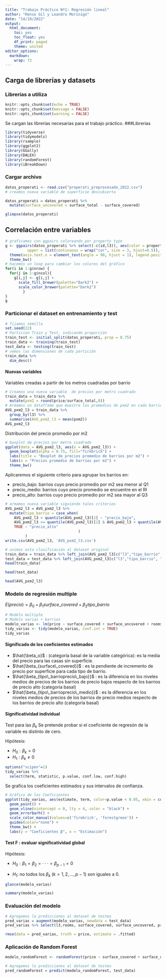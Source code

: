 ```yaml
---
title: "Trabajo Práctico Nº1: Regresión lineal"
author: "Renso Gil y Leandro Morinigo"
date: "14/10/2022"
output:
  html_document:
    toc: yes
    toc_float: yes
    df_print: paged
    theme: united
editor_options: 
  markdown: 
    wrap: 72
---
```

## Carga de librerías y datasets
### Librerías a utiliza
```r
knitr::opts_chunk$set(echo = TRUE)
knitr::opts_chunk$set(message = FALSE)
knitr::opts_chunk$set(warning = FALSE)

```
Se cargan las librerías necesarias para el trabajo práctico.
###Librerias
```r

library(tidyverse)
library(tidymodels)
library(rsample)
library(ggplot2)
library(GGally)
library(DALEX)
library(randomForest)
library(iBreakDown)
```


### Cargar archivo
```r
datos_properati <- read.csv("properati_preprocesado_2022.csv")
# creamos nueva variable de superficie descubierta

datos_properati = datos_properati %>%
  mutate(surface_uncovered = surface_total - surface_covered)

glimpse(datos_properati)

```

## Correlación entre variables
```r
# graficamos con ggpairs coloreando por property type
g <- ggpairs(datos_properati %>% select(-c(id,l3)), aes(color = property_type), 
          upper = list(continuous = wrap("cor", size = 3, hjust=0.5)), legend = 25, progress=FALSE) + 
  theme(axis.text.x = element_text(angle = 90, hjust = 1), legend.position = "bottom") + 
  theme_bw()
# hacemos un loop para cambiar los colores del gráfico
for(i in 1:g$nrow) {
  for(j in 1:g$ncol){
    g[i,j] <- g[i,j] + 
      scale_fill_brewer(palette="Dark2") +  
      scale_color_brewer(palette="Dark2")
        }
}
g 
```

### Particionar el dataset en entrenamiento y test

```r
# fijamos semilla
set.seed(22)
# Partición Train y Test, indicando proporción
train_test <- initial_split(datos_properati, prop = 0.75)
train_data <- training(train_test)
test_data <- testing(train_test)
# vemos las dimensiones de cada partición
train_data %>%
  dim_desc() 
```
#### Nuevas variables

Variables creadas a partir de los metros cuadradas por barrio
```r
# Creamos una nueva variable  de precios por metro cuadrado
train_data = train_data %>% 
  mutate(pxm2 = round(price/surface_total,0))
# Armamos un dataframe que muestre los promedios de pxm2 en cada barrio
AVG_pxm2_l3 = train_data %>% 
  group_by(l3) %>%
  summarise(AVG_pxm2_l3 = mean(pxm2))
AVG_pxm2_l3
```

Distribución del precio promedio por m2
```r
# boxplot de precios por metro cuadrado
ggplot(data = AVG_pxm2_l3, aes(x = AVG_pxm2_l3)) + 
  geom_boxplot(alpha = 0.75, fill="firebrick") +
  labs(title = "Boxplot de precios promedio de barrios por m2") +
  labs(x = "Precios promedio de barrios por m2") +
  theme_bw()
```
Aplicaremos el siguiente criterio para agrupar los barrios en:

* precio_bajo: barrios cuyo precio promedio por m2 sea menor al Q1
* precio_medio: barrios cuyo precio promedio se encuentre en el RI
* precio_alto: barrios cuyo precio promedio por m2 sea mayor al Q3

```r
# armamos nueva variable siguiendo tales criterios
AVG_pxm2_l3 = AVG_pxm2_l3 %>%
  mutate(tipo_barrio = case_when(
    AVG_pxm2_l3 < quantile(AVG_pxm2_l3)[2] ~ "precio_bajo",
    AVG_pxm2_l3 >= quantile(AVG_pxm2_l3)[2] & AVG_pxm2_l3 < quantile(AVG_pxm2_l3)[4] ~ "precio_medio",
    TRUE ~ "precio_alto"
                                 )
         )
write.csv(AVG_pxm2_l3, 'AVG_pxm2_l3.csv')

# unimos esta clasificación al dataset original
train_data = train_data %>% left_join(AVG_pxm2_l3[c("l3","tipo_barrio","AVG_pxm2_l3")], by = 'l3') 
test_data = test_data %>% left_join(AVG_pxm2_l3[c("l3","tipo_barrio", "AVG_pxm2_l3")], by = 'l3') 
head(train_data)


```

```r
head(test_data)
```

```r
head(AVG_pxm2_l3)
```




### Modelo de regresión multiple

$E(precio)=\beta_0+\beta_1surface\_covered+\beta_2tipo\_barrio$

```r
# Modelo multiple
# Modelo varias + barrios
modelo_varias <- lm(price ~ surface_covered + surface_uncovered + rooms + bathrooms + property_type + l3, data = train_data)
tidy_varias <- tidy(modelo_varias, conf.int = TRUE)
tidy_varias
```

#### Significado de los coeficientes estimados 

* $\hat{\beta_o}$ : (categoría basal de la variable categórica): es la media del precio para las casas sin superficie.
* $\hat{\beta_{surface\_covered}}$ : es la pendiente de incremento de precio por superficie para cada tipo de barrio. 
* $\hat{\beta_{tipo\_barrioprecio\_bajo}}$ : es la diferencia en los niveles medios de precios de los barrios de precio bajos  respecto de los barrios de precio alto (categoría basal)
* $\hat{\beta_{tipo\_barrioprecio\_medio}}$ : es la diferencia en los niveles medios de precios de los barrios de precio medios  respecto de los barrios de precio alto (categoría basal)

#### Significatividad individual

Test para las $\beta_k$
Se pretende probar si el coeficiente de regresón de la variable es distinto de cero. 

Hipótesis:

* $H_0:\beta_k = 0$
* $H_1:\beta_k ≠ 0$

```r
options("scipen"=1)
tidy_varias %>%
  select(term, statistic, p.value, conf.low, conf.high)
```
Se grafica los coeficientes estimados y sus intervalos de confianza.
```r
# Gráfico de los Coeficientes
ggplot(tidy_varias, aes(estimate, term, color=p.value < 0.05, xmin = conf.low, xmax = conf.high, height = 0)) +
  geom_point() +
  geom_vline(xintercept = 0, lty = 4, color = "black") +
  geom_errorbarh() +
  scale_color_manual(values=c('firebrick', 'forestgreen')) +
  guides(color="none") +
  theme_bw() +
  labs(y = "Coeficientes β", x = "Estimación")
```

#### Test F : evaluar significatividad global

Hipótesis:

* $H_0: β_1 = β_2 = · · · = β_{p−1} = 0$

* $H_1:$ no todos los $β_k$ ($k = 1, 2,..., p−1$) son iguales a 0. 

```r
glance(modelo_varias)
```

```r
summary(modelo_varias)
```

### Evaluación del modelo

```r
# Agregamos la predicciones al dataset de testeo
pred_varias = augment(modelo_varias, newdata = test_data) 
pred_varias %>% select(l3,rooms, surface_covered, surface_uncovered, property_type, .fitted, .resid)
```

```r
rmse(data = pred_varias, truth = price, estimate = .fitted)
```

### Aplicación de Random Forest

```r
modelo_randomForest <- randomForest(price ~ surface_covered + surface_uncovered + rooms + bathrooms + property_type + l3, data = train_data)
```

```r
# Agregamos la predicciones al dataset de testeo
pred_randomForest = predict(modelo_randomForest, test_data)

```



